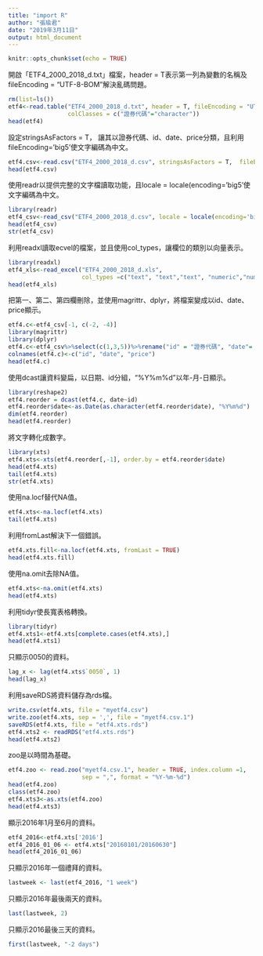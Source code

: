 ```yaml
---
title: "import R"
author: "張瑜君"
date: "2019年3月11日"
output: html_document
---
```


```r
knitr::opts_chunk$set(echo = TRUE)
```
開啟「ETF4_2000_2018_d.txt」檔案，header = T表示第一列為變數的名稱及fileEncoding = "UTF-8-BOM"解決亂碼問題。
```r
rm(list=ls())
etf4<-read.table("ETF4_2000_2018_d.txt", header = T, fileEncoding = "UTF-8-BOM", stringsAsFactors = T, 
                 colClasses = c("證券代碼"="character"))
head(etf4)
```
設定stringsAsFactors = T， 讓其以證券代碼、id、date、price分類，且利用fileEncoding='big5'使文字編碼為中文。
```r
etf4.csv<-read.csv("ETF4_2000_2018_d.csv", stringsAsFactors = T,  fileEncoding='big5', colClasses = c("證券代碼"="character",'factor', 'factor', 'factor', 'numeric', 'numeric'))
head(etf4.csv)
```
使用readr以提供完整的文字檔讀取功能，且locale = locale(encoding='big5'使文字編碼為中文。
```r
library(readr)
etf4_csv<-read_csv("ETF4_2000_2018_d.csv", locale = locale(encoding='big5'))
head(etf4_csv)
str(etf4_csv)
```
利用readxl讀取ecvel的檔案，並且使用col_types，讓欄位的類別以向量表示。
```r
library(readxl)
etf4_xls<-read_excel("ETF4_2000_2018_d.xls", 
                     col_types =c("text", "text","text", "numeric","numeric"))
head(etf4_xls)
```
把第一、第二、第四欄刪除，並使用magrittr、dplyr，將檔案變成以id、date、price顯示。
```r
etf4.c<-etf4_csv[-1, c(-2, -4)]
library(magrittr)
library(dplyr)
etf4.c<-etf4_csv%>%select(c(1,3,5))%>%rename("id" = "證券代碼", "date"= "日期", "price" = "當日均價(元)")
colnames(etf4.c)<-c("id", "date", "price")
head(etf4.c)
```
使用dcast讓資料變扁，以日期、id分組，"%Y%m%d"以年-月-日顯示。
```r
library(reshape2)
etf4.reorder = dcast(etf4.c, date~id)
etf4.reorder$date<-as.Date(as.character(etf4.reorder$date), "%Y%m%d") 
dim(etf4.reorder)
head(etf4.reorder)
```
將文字轉化成數字。
```r
library(xts)
etf4.xts<-xts(etf4.reorder[,-1], order.by = etf4.reorder$date)
head(etf4.xts)
tail(etf4.xts)
str(etf4.xts)
```
使用na.locf替代NA值。
```r
etf4.xts<-na.locf(etf4.xts)                
tail(etf4.xts)
```
利用fromLast解決下一個錯誤。
```r
etf4.xts.fill<-na.locf(etf4.xts, fromLast = TRUE) 
head(etf4.xts.fill)
```
使用na.omit去除NA值。
```r
etf4.xts<-na.omit(etf4.xts)
head(etf4.xts)
```
利用tidyr使長寬表格轉換。
```r
library(tidyr)
etf4.xts1<-etf4.xts[complete.cases(etf4.xts),]
head(etf4.xts1)
```
只顯示0050的資料。
```r
lag_x <- lag(etf4.xts$`0050`, 1)
head(lag_x)
```
利用saveRDS將資料儲存為rds檔。
```r
write.csv(etf4.xts, file = "myetf4.csv")
write.zoo(etf4.xts, sep = ',', file = "myetf4.csv.1")
saveRDS(etf4.xts, file = "etf4.xts.rds")
etf4.xts2 <- readRDS("etf4.xts.rds")
head(etf4.xts2)
```
zoo是以時間為基礎。
```r
etf4.zoo <- read.zoo("myetf4.csv.1", header = TRUE, index.column =1, 
                     sep = ",", format = "%Y-%m-%d")
head(etf4.zoo)
class(etf4.zoo)
etf4.xts3<-as.xts(etf4.zoo)
head(etf4.xts3)
```
顯示2016年1月至6月的資料。
```r
etf4_2016<-etf4.xts['2016']
etf4_2016_01_06 <- etf4.xts["20160101/20160630"]
head(etf4_2016_01_06)
```
只顯示2016年一個禮拜的資料。
```r
lastweek <- last(etf4_2016, "1 week")
```
只顯示2016年最後兩天的資料。
```r
last(lastweek, 2)
```
只顯示2016最後三天的資料。
```r
first(lastweek, "-2 days")
```







